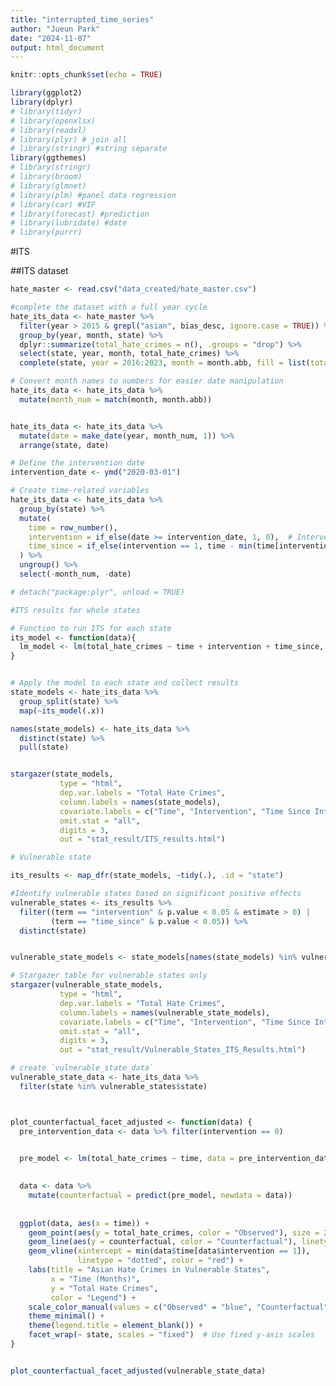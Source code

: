 ```yaml
---
title: "interrupted_time_series"
author: "Jueun Park"
date: "2024-11-07"
output: html_document
---
```


```r
knitr::opts_chunk$set(echo = TRUE)
```

```r
library(ggplot2)
library(dplyr)
# library(tidyr)
# library(openxlsx)
# library(readxl)
# library(plyr) # join all
# library(stringr) #string separate 
library(ggthemes)
# library(stringr)
# library(broom)
# library(glmnet)
# library(plm) #panel data regression
# library(car) #VIF
# library(forecast) #prediction
# library(lubridate) #date
# library(purrr)
```


#ITS

##ITS dataset
```r
hate_master <- read.csv("data_created/hate_master.csv")

#complete the dataset with a full year cycle
hate_its_data <- hate_master %>%
  filter(year > 2015 & grepl("asian", bias_desc, ignore.case = TRUE)) %>%
  group_by(year, month, state) %>%
  dplyr::summarize(total_hate_crimes = n(), .groups = "drop") %>%
  select(state, year, month, total_hate_crimes) %>%
  complete(state, year = 2016:2023, month = month.abb, fill = list(total_hate_crimes = 0))

# Convert month names to numbers for easier date manipulation
hate_its_data <- hate_its_data %>%
  mutate(month_num = match(month, month.abb))


hate_its_data <- hate_its_data %>%
  mutate(date = make_date(year, month_num, 1)) %>%
  arrange(state, date)

# Define the intervention date
intervention_date <- ymd("2020-03-01")

# Create time-related variables
hate_its_data <- hate_its_data %>%
  group_by(state) %>%
  mutate(
    time = row_number(),
    intervention = if_else(date >= intervention_date, 1, 0),  # Intervention indicator
    time_since = if_else(intervention == 1, time - min(time[intervention == 1]) + 1, 0)  # Time since intervention
  ) %>%
  ungroup() %>%
  select(-month_num, -date)

# detach("package:plyr", unload = TRUE)
```






```r
#ITS results for whole states

# Function to run ITS for each state
its_model <- function(data){
  lm_model <- lm(total_hate_crimes ~ time + intervention + time_since, data = data)
}


# Apply the model to each state and collect results
state_models <- hate_its_data %>%
  group_split(state) %>%
  map(~its_model(.x))

names(state_models) <- hate_its_data %>%
  distinct(state) %>%
  pull(state)


stargazer(state_models, 
           type = "html", 
           dep.var.labels = "Total Hate Crimes",
           column.labels = names(state_models), 
           covariate.labels = c("Time", "Intervention", "Time Since Intervention"),
           omit.stat = "all", 
           digits = 3,
           out = "stat_result/ITS_results.html")
```

```r
# Vulnerable state

its_results <- map_dfr(state_models, ~tidy(.), .id = "state")

#Identify vulnerable states based on significant positive effects
vulnerable_states <- its_results %>%
  filter((term == "intervention" & p.value < 0.05 & estimate > 0) |
         (term == "time_since" & p.value < 0.05)) %>%
  distinct(state)


vulnerable_state_models <- state_models[names(state_models) %in% vulnerable_states$state]

# Stargazer table for vulnerable states only
stargazer(vulnerable_state_models, 
           type = "html", 
           dep.var.labels = "Total Hate Crimes",
           column.labels = names(vulnerable_state_models),  
           covariate.labels = c("Time", "Intervention", "Time Since Intervention"),
           omit.stat = "all", 
           digits = 3,
           out = "stat_result/Vulnerable_States_ITS_Results.html") 

```

```r
# create `vulnerable_state_data`
vulnerable_state_data <- hate_its_data %>%
  filter(state %in% vulnerable_states$state)



plot_counterfactual_facet_adjusted <- function(data) {
  pre_intervention_data <- data %>% filter(intervention == 0)
  

  pre_model <- lm(total_hate_crimes ~ time, data = pre_intervention_data)
  

  data <- data %>%
    mutate(counterfactual = predict(pre_model, newdata = data))
  
  
  ggplot(data, aes(x = time)) +
    geom_point(aes(y = total_hate_crimes, color = "Observed"), size = 2) +
    geom_line(aes(y = counterfactual, color = "Counterfactual"), linetype = "dashed", size = 1) +
    geom_vline(xintercept = min(data$time[data$intervention == 1]), 
               linetype = "dotted", color = "red") +
    labs(title = "Asian Hate Crimes in Vulnerable States",
         x = "Time (Months)", 
         y = "Total Hate Crimes",
         color = "Legend") +
    scale_color_manual(values = c("Observed" = "blue", "Counterfactual" = "orange")) +
    theme_minimal() +
    theme(legend.title = element_blank()) +
    facet_wrap(~ state, scales = "fixed")  # Use fixed y-axis scales
}


plot_counterfactual_facet_adjusted(vulnerable_state_data)
```
